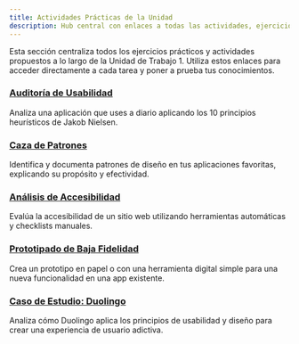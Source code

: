 ```yaml
---
title: Actividades Prácticas de la Unidad
description: Hub central con enlaces a todas las actividades, ejercicios y casos de estudio propuestos en la UT1 sobre Diseño de Interfaces y Usabilidad.
---
```


Esta sección centraliza todos los ejercicios prácticos y actividades propuestos a lo largo de la Unidad de Trabajo 1. Utiliza estos enlaces para acceder directamente a cada tarea y poner a prueba tus conocimientos.

<div className="flex flex-col gap-8 mt-6">
    <div class="border-l-4 border-primary pl-4">
        <h3 className="text-xl font-semibold mt-0 no-underline">
            <a href="../ut1/02-principios-usabilidad/#-ejercicio-pr%C3%A1ctico-auditor%C3%ADa-de-usabilidad">Auditoría de Usabilidad</a>
        </h3>
        <p className="text-muted-foreground mb-0">
            Analiza una aplicación que uses a diario aplicando los 10 principios heurísticos de Jakob Nielsen.
        </p>
    </div>
    <div class="border-l-4 border-primary pl-4">
        <h3 className="text-xl font-semibold mt-0 no-underline">
            <a href="../ut1/04-patrones-diseno/#-ejercicio-pr%C3%A1ctico-caza-de-patrones">Caza de Patrones</a>
        </h3>
        <p className="text-muted-foreground mb-0">
            Identifica y documenta patrones de diseño en tus aplicaciones favoritas, explicando su propósito y efectividad.
        </p>
    </div>
    <div class="border-l-4 border-primary pl-4">
        <h3 className="text-xl font-semibold mt-0 no-underline">
            <a href="../ut1/06-accesibilidad/#-actividad-an%C3%A1lisis-de-accesibilidad">Análisis de Accesibilidad</a>
        </h3>
        <p className="text-muted-foreground mb-0">
            Evalúa la accesibilidad de un sitio web utilizando herramientas automáticas y checklists manuales.
        </p>
    </div>
    <div class="border-l-4 border-primary pl-4">
        <h3 className="text-xl font-semibold mt-0 no-underline">
            <a href="../ut1/07-prototipado/#-ejercicio-pr%C3%A1ctico-prototipado-de-baja-fidelidad">Prototipado de Baja Fidelidad</a>
        </h3>
        <p className="text-muted-foreground mb-0">
            Crea un prototipo en papel o con una herramienta digital simple para una nueva funcionalidad en una app existente.
        </p>
    </div>
    <div class="border-l-4 border-primary pl-4">
        <h3 className="text-xl font-semibold mt-0 no-underline">
            <a href="../ut1/09-caso-estudio-duolingo">Caso de Estudio: Duolingo</a>
        </h3>
        <p className="text-muted-foreground mb-0">
            Analiza cómo Duolingo aplica los principios de usabilidad y diseño para crear una experiencia de usuario adictiva.
        </p>
    </div>
</div>
